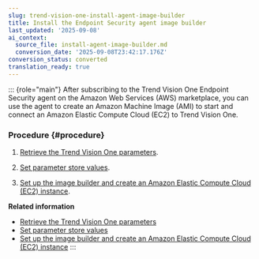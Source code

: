 ```yaml
---
slug: trend-vision-one-install-agent-image-builder
title: Install the Endpoint Security agent image builder
last_updated: '2025-09-08'
ai_context:
  source_file: install-agent-image-builder.md
  conversion_date: '2025-09-08T23:42:17.176Z'
conversion_status: converted
translation_ready: true
---
```


::: {role="main"}
After subscribing to the Trend Vision One Endpoint Security agent on the Amazon Web Services (AWS) marketplace, you can use the agent to create an Amazon Machine Image (AMI) to start and connect an Amazon Elastic Compute Cloud (EC2) to Trend Vision One.

### Procedure {#procedure}

1.  [Retrieve the Trend Vision One parameters](retrieve-v1-parameters.mdx).

2.  [Set parameter store values](set-parameter-store-values.mdx).

3.  [Set up the image builder and create an Amazon Elastic Compute Cloud (EC2) instance](image-builder-ec2-instance.mdx).

**Related information**

- [Retrieve the Trend Vision One parameters](retrieve-v1-parameters.mdx)
- [Set parameter store values](set-parameter-store-values.mdx)
- [Set up the image builder and create an Amazon Elastic Compute Cloud (EC2) instance](image-builder-ec2-instance.mdx)
:::
